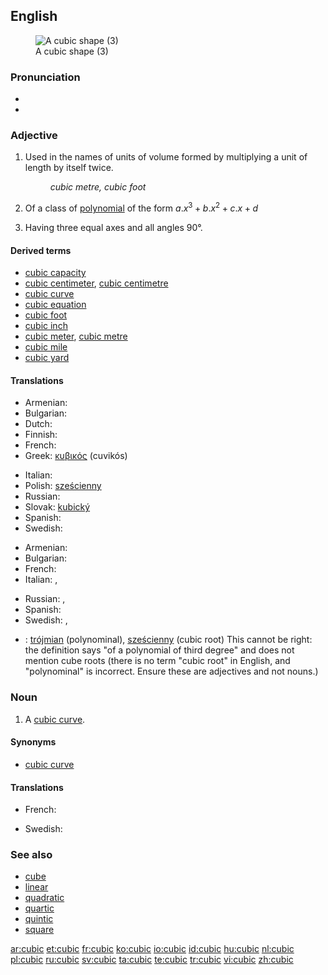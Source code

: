 ==English==
[[Image:Cubic.svg|thumb|A cubic shape (3)]]

===Pronunciation===
* {{IPA|/ˈkjuː.bɪk/}}
* {{rhymes|uːbɪk}}

===Adjective===
{{en-adj|-}}

# {{geometry}} Used in the names of units of volume formed by multiplying a unit of length by itself twice. <!--note: this is correct; although there are three factors, there are only two multiplications-->
#: ''cubic metre, cubic foot''
# {{alggeom}} Of a class of [[polynomial]] of the form <math> a.x^3 + b.x^2 + c.x + d </math>
# {{crystallography}} Having three equal axes and all angles 90°.

====Derived terms====
* [[cubic capacity]]
* [[cubic centimeter]], [[cubic centimetre]]
* [[cubic curve]]
* [[cubic equation]]
* [[cubic foot]]
* [[cubic inch]]
* [[cubic meter]], [[cubic metre]]
* [[cubic mile]]
* [[cubic yard]]

====Translations====
{{trans-top|in the name of units of volume}}
* Armenian: {{t-|hy|խորանարդ|tr=xoranard}}
* Bulgarian: {{t|bg|кубичен}}
* Dutch: {{t-|nl|kubiek}}
* Finnish: {{t+|fi|kuutio|alt=kuutio-}}
* French: {{t+|fr|cube}}
* Greek: [[κυβικός]] (cuvikós)
{{trans-mid}}
* Italian: {{t+|it|cubo}}
* Polish: [[sześcienny]] {{m}}
* Russian: {{t|ru|кубический|tr=kubíč'eskij}}
* Slovak: [[kubický]]
* Spanish: {{t-|es|cúbico|m}}
* Swedish: {{t|sv|kubik-}}
{{trans-bottom}}

{{trans-top|of a polynomial of third degree}}
* Armenian: {{t-|hy|խորանարդ|tr=xoranard}}
* Bulgarian: {{t|bg|кубичен}}
* French: {{t+|fr|cubique}}
* Italian: {{t+|it|cubico|m}}, {{t+|it|cubica|f}}
{{trans-mid}}
* Russian: {{t|ru|кубический|tr=kubíč'eskij}}, {{t|ru|третьей степени|tr=tr'ét'jej st'ép'eni}}
* Spanish: {{t-|es|cúbico}}
* Swedish: {{t|sv|tredjegrads-}}, {{t|sv|kubisk}}
{{trans-bottom}}

{{checktrans-top}}
* {{ttbc|Polish}}: [[trójmian]] (polynominal), [[sześcienny]] (cubic root) This cannot be right: the definition says "of a polynomial of third degree" and does not mention cube roots (there is no term "cubic root" in English, and "polynominal" is incorrect. Ensure these are adjectives and not nouns.)
{{trans-bottom}}

===Noun===
{{en-noun}}

# {{alggeom}} A [[cubic curve]].

====Synonyms====
* [[cubic curve]]

====Translations====
{{trans-top|cubic curve}}
* French: {{t+|fr|cubique|f}}
{{trans-mid}}
* Swedish: {{t|sv|tredjegradskurva|c}}
{{trans-bottom}}

===See also===
* [[cube]]
* [[linear]]
* [[quadratic]]
* [[quartic]]
* [[quintic]]
* [[square]]

[[ar:cubic]]
[[et:cubic]]
[[fr:cubic]]
[[ko:cubic]]
[[io:cubic]]
[[id:cubic]]
[[hu:cubic]]
[[nl:cubic]]
[[pl:cubic]]
[[ru:cubic]]
[[sv:cubic]]
[[ta:cubic]]
[[te:cubic]]
[[tr:cubic]]
[[vi:cubic]]
[[zh:cubic]]